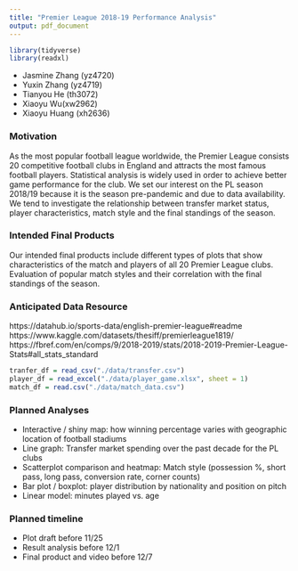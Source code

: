 ```yaml
---
title: "Premier League 2018-19 Performance Analysis"
output: pdf_document
---
```


```r
library(tidyverse)
library(readxl)
```

* Jasmine Zhang (yz4720)
* Yuxin Zhang (yz4719)
* Tianyou He (th3072)
* Xiaoyu Wu(xw2962)
* Xiaoyu Huang (xh2636)

### Motivation  

As the most popular football league worldwide, the Premier League consists 20 competitive football clubs in England and attracts the most famous football players. Statistical analysis is widely used in order to achieve better game performance for the club. We set our interest on the PL season 2018/19 because it is the season pre-pandemic and due to data availability. We tend to investigate the relationship between transfer market status, player characteristics, match style and the final standings of the season. 

### Intended Final Products  

Our intended final products include different types of plots that show characteristics of the match and players of all 20 Premier League clubs. Evaluation of popular match styles and their correlation with the final standings of the season.

### Anticipated Data Resource  

https://datahub.io/sports-data/english-premier-league#readme   
https://www.kaggle.com/datasets/thesiff/premierleague1819/   
https://fbref.com/en/comps/9/2018-2019/stats/2018-2019-Premier-League-Stats#all_stats_standard   
```r
tranfer_df = read_csv("./data/transfer.csv")
player_df = read_excel("./data/player_game.xlsx", sheet = 1)
match_df = read.csv("./data/match_data.csv")
```

### Planned Analyses 
* Interactive / shiny map: how winning percentage varies with geographic location of football stadiums 
* Line graph: Transfer market spending over the past decade for the PL clubs
* Scatterplot comparison and heatmap: Match style (possession %, short pass, long pass, conversion rate, corner counts) 
* Bar plot / boxplot: player distribution by nationality and position on pitch
* Linear model: minutes played vs. age 

### Planned timeline
* Plot draft before 11/25
* Result analysis before 12/1
* Final product and video before 12/7
